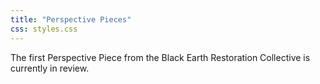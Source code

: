 ```yaml
---
title: "Perspective Pieces"
css: styles.css
---
```


The first Perspective Piece from the Black Earth Restoration Collective is currently in review. 